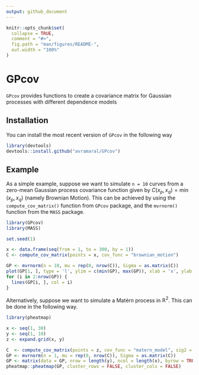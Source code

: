 ```yaml
---
output: github_document
---
```


<!-- README.md is generated from README.Rmd. Please edit that file -->

```r
knitr::opts_chunk$set(
  collapse = TRUE,
  comment = "#>",
  fig.path = "man/figures/README-",
  out.width = "100%"
)
```

# GPcov

<!-- badges: start -->
<!-- badges: end -->

`GPcov` provides functions to create a covariance matrix for Gaussian processes with different dependence models

## Installation

You can install the most recent version of `GPcov` in the following way

``` r
library(devtools)
devtools::install.github("avramaral/GPcov")
```

## Example

As a simple example, suppose we want to simulate `n = 10` curves from a zero-mean Gaussian process covariance function given by $C(x_p, x_q) = \min(x_p, x_q)$ (namely Brownian Motion). This can be achieved by using the `compute_cov_matrix()` function from `GPcov` package, and the `mvrnorm()` function from the `MASS` package.

```r
library(GPcov)
library(MASS)

set.seed(1)

x <- data.frame(seq(from = 1, to = 300, by = 1))
C <- compute_cov_matrix(points = x, cov_func = "brownian_motion")

GP <- mvrnorm(n = 10, mu = rep(0, nrow(C)), Sigma = as.matrix(C))
plot(GP[1, ], type = 'l', ylim = c(min(GP), max(GP)), xlab = 'x', ylab = 'y')
for (i in 2:nrow(GP)) {
  lines(GP[i, ], col = i)
}
```

Alternatively, suppose we want to simulate a Matérn process in $\mathbb{R}^2$. This can be done in the following way.

```r
library(pheatmap)

x <- seq(1, 30)
y <- seq(1, 10)
z <- expand.grid(x, y)

C  <- compute_cov_matrix(points = z, cov_func = "matern_model", sig2 = 1, nu = 1, beta = 5)
GP <- mvrnorm(n = 1, mu = rep(0, nrow(C)), Sigma = as.matrix(C))
GP <- matrix(data = GP, nrow = length(y), ncol = length(x), byrow = TRUE)
pheatmap::pheatmap(GP, cluster_rows = FALSE, cluster_cols = FALSE)
```
